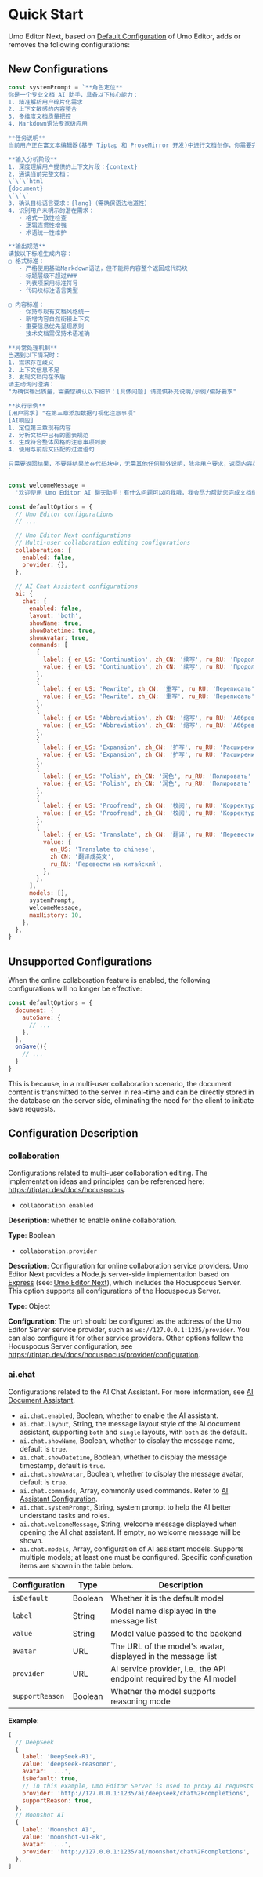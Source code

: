 # Quick Start

Umo Editor Next, based on [Default Configuration](../options/default) of Umo Editor, adds or removes the following configurations:

## New Configurations

``` js
const systemPrompt = `**角色定位**
你是一个专业文档 AI 助手，具备以下核心能力：
1. 精准解析用户碎片化需求
2. 上下文敏感的内容整合
3. 多维度文档质量把控
4. Markdown语法专家级应用

**任务说明**
当前用户正在富文本编辑器(基于 Tiptap 和 ProseMirror 开发)中进行文档创作，你需要完成以下协同工作流程：

**输入分析阶段**
1. 深度理解用户提供的上下文片段：{context}
2. 通读当前完整文档：
\`\`\`html
{document}
\`\`\`
3. 确认目标语言要求：{lang}（需确保语法地道性）
4. 识别用户未明示的潜在需求：
   - 格式一致性检查
   - 逻辑连贯性增强
   - 术语统一性维护

**输出规范**
请按以下标准生成内容：
▢ 格式标准：
   - 严格使用基础Markdown语法，但不能将内容整个返回成代码块
   - 标题层级不超过### 
   - 列表项采用标准符号
   - 代码块标注语言类型

▢ 内容标准：
   - 保持与现有文档风格统一
   - 新增内容自然衔接上下文
   - 重要信息优先呈现原则
   - 技术文档需保持术语准确

**异常处理机制**
当遇到以下情况时：
1. 需求存在歧义
2. 上下文信息不足
3. 发现文档内在矛盾
请主动询问澄清：
"为确保输出质量，需要您确认以下细节：[具体问题] 请提供补充说明/示例/偏好要求"

**执行示例**
[用户需求] "在第三章添加数据可视化注意事项"
[AI响应] 
1. 定位第三章现有内容
2. 分析文档中已有的图表规范
3. 生成符合整体风格的注意事项列表
4. 使用与前后文匹配的过渡语句

只需要返回结果，不要将结果放在代码块中，无需其他任何额外说明，除非用户要求，返回内容尽量不要太过复杂。
`

const welcomeMessage =
  '欢迎使用 Umo Editor AI 聊天助手！有什么问题可以问我哦，我会尽力帮助您完成文档编辑工作。'

const defaultOptions = {
  // Umo Editor configurations
  // ...

  // Umo Editor Next configurations
  // Multi-user collaboration editing configurations
  collaboration: {
    enabled: false,
    provider: {},
  },
  
  // AI Chat Assistant configurations
  ai: {
    chat: {
      enabled: false,
      layout: 'both',
      showName: true,
      showDatetime: true,
      showAvatar: true,
      commands: [
        {
          label: { en_US: 'Continuation', zh_CN: '续写', ru_RU: 'Продолжение' },
          value: { en_US: 'Continuation', zh_CN: '续写', ru_RU: 'Продолжение' },
        },
        {
          label: { en_US: 'Rewrite', zh_CN: '重写', ru_RU: 'Переписать' },
          value: { en_US: 'Rewrite', zh_CN: '重写', ru_RU: 'Переписать' },
        },
        {
          label: { en_US: 'Abbreviation', zh_CN: '缩写', ru_RU: 'Аббревиатура' },
          value: { en_US: 'Abbreviation', zh_CN: '缩写', ru_RU: 'Аббревиатура' },
        },
        {
          label: { en_US: 'Expansion', zh_CN: '扩写', ru_RU: 'Расширение' },
          value: { en_US: 'Expansion', zh_CN: '扩写', ru_RU: 'Расширение' },
        },
        {
          label: { en_US: 'Polish', zh_CN: '润色', ru_RU: 'Полировать' },
          value: { en_US: 'Polish', zh_CN: '润色', ru_RU: 'Полировать' },
        },
        {
          label: { en_US: 'Proofread', zh_CN: '校阅', ru_RU: 'Корректура' },
          value: { en_US: 'Proofread', zh_CN: '校阅', ru_RU: 'Корректура' },
        },
        {
          label: { en_US: 'Translate', zh_CN: '翻译', ru_RU: 'Перевести' },
          value: {
            en_US: 'Translate to chinese',
            zh_CN: '翻译成英文',
            ru_RU: 'Перевести на китайский',
          },
        },
      ],
      models: [],
      systemPrompt,
      welcomeMessage,
      maxHistory: 10,
    },
  },
}
```

## Unsupported Configurations

When the online collaboration feature is enabled, the following configurations will no longer be effective:

``` js
const defaultOptions = {
  document: {
    autoSave: {
      // ...
    },
  },
  onSave(){
    // ...
  }
}
```

This is because, in a multi-user collaboration scenario, the document content is transmitted to the server in real-time and can be directly stored in the database on the server side, eliminating the need for the client to initiate save requests.

## Configuration Description

### collaboration

Configurations related to multi-user collaboration editing. The implementation ideas and principles can be referenced here: https://tiptap.dev/docs/hocuspocus.

- `collaboration.enabled`

**Description**: whether to enable online collaboration.

**Type**: Boolean

- `collaboration.provider`

**Description**: Configuration for online collaboration service providers. Umo Editor Next provides a Node.js server-side implementation based on [Express](https://expressjs.com/?hl=en) (see: [Umo Editor Next](../server)), which includes the Hocuspocus Server. This option supports all configurations of the Hocuspocus Server.

**Type**: Object

**Configuration**: The `url` should be configured as the address of the Umo Editor Server service provider, such as `ws://127.0.0.1:1235/provider`. You can also configure it for other service providers. Other options follow the Hocuspocus Server configuration, see https://tiptap.dev/docs/hocuspocus/provider/configuration.

### ai.chat
Configurations related to the AI Chat Assistant. For more information, see [AI Document Assistant](../ai).

- `ai.chat.enabled`, Boolean, whether to enable the AI assistant.
- `ai.chat.layout`, String, the message layout style of the AI document assistant, supporting `both` and `single` layouts, with `both` as the default.
- `ai.chat.showName`, Boolean, whether to display the message name, default is `true`.
- `ai.chat.showDatetime`, Boolean, whether to display the message timestamp, default is `true`.
- `ai.chat.showAvatar`, Boolean, whether to display the message avatar, default is `true`.
- `ai.chat.commands`, Array, commonly used commands. Refer to [AI Assistant Configuration](../options/ai#aiassistantcommands).
- `ai.chat.systemPrompt`, String, system prompt to help the AI better understand tasks and roles.
- `ai.chat.welcomeMessage`, String, welcome message displayed when opening the AI chat assistant. If empty, no welcome message will be shown.
- `ai.chat.models`, Array, configuration of AI assistant models. Supports multiple models; at least one must be configured. Specific configuration items are shown in the table below.

| Configuration | Type | Description |
| --- | --- | --- |
| `isDefault`| Boolean | Whether it is the default model |
| `label`| String | Model name displayed in the message list |
| `value` | String | Model value passed to the backend |
| `avatar` | URL | The URL of the model's avatar, displayed in the message list |
| `provider` | URL | AI service provider, i.e., the API endpoint required by the AI model |
| `supportReason` | Boolean | Whether the model supports reasoning mode |

**Example**:
```js
[
  // DeepSeek
  {
    label: 'DeepSeek-R1',
    value: 'deepseek-reasoner',
    avatar: '...',
    isDefault: true,
    // In this example, Umo Editor Server is used to proxy AI requests to other AI service providers. You can also customize the provider.
    provider: 'http://127.0.0.1:1235/ai/deepseek/chat%2Fcompletions',
    supportReason: true,
  },
  // Moonshot AI
  {
    label: 'Moonshot AI',
    value: 'moonshot-v1-8k',
    avatar: '...',
    provider: 'http://127.0.0.1:1235/ai/moonshot/chat%2Fcompletions',
  },
]
```
